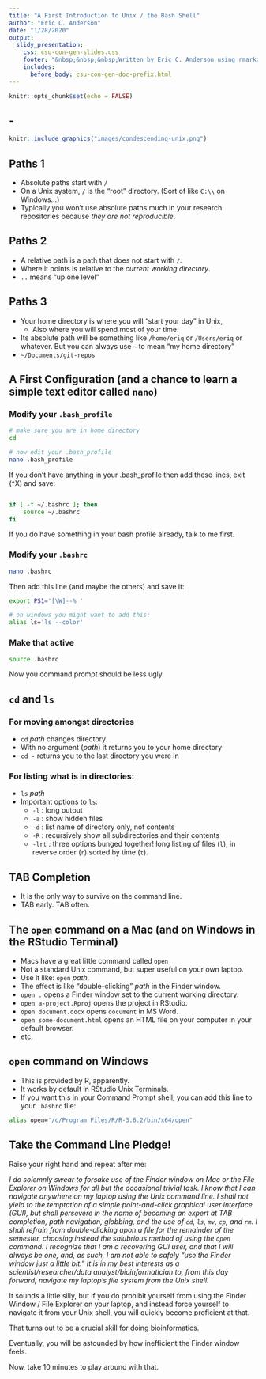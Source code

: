 ```yaml
---
title: "A First Introduction to Unix / the Bash Shell"
author: "Eric C. Anderson"
date: "1/28/2020"
output: 
  slidy_presentation:
    css: csu-con-gen-slides.css
    footer: "&nbsp;&nbsp;&nbsp;Written by Eric C. Anderson using rmarkdown slidy. &nbsp;&nbsp; Click <a href='https://github.com/eriqande/CSU-con-gen-comp-2020/edit/master/docs/slides-and-things/unix-intro.Rmd'>here</a> to suggest edits via GitHub."
    includes:
      before_body: csu-con-gen-doc-prefix.html
---
```


```r
knitr::opts_chunk$set(echo = FALSE)
```

## -

```r
knitr::include_graphics("images/condescending-unix.png")
```


## Paths 1

* Absolute paths start with `/`
* On a Unix system, `/` is the "root" directory.  (Sort of like `C:\\` on Windows...)
* Typically you won't use absolute paths much in your research repositories because _they are not reproducible_.

## Paths 2

* A relative path is a path that does not start with `/`. 
* Where it points is relative to the _current working directory_.
* `..` means "up one level"

## Paths 3

* Your home directory is where you will "start your day" in Unix,
    - Also where you will spend most of your time.
* Its absolute path will be something like `/home/eriq` or `/Users/eriq` or whatever.  But you can always use `~` to mean "my home directory"
* `~/Documents/git-repos`

## A First Configuration (and a chance to learn a simple text editor called `nano`)

### Modify your `.bash_profile`

```sh
# make sure you are in home directory
cd

# now edit your .bash_profile
nano .bash_profile
```
If you don't have anything in your .bash_profile then add these lines,
exit (^X) and save:
```sh

if [ -f ~/.bashrc ]; then
    source ~/.bashrc
fi

```
If you do have something in your bash profile already, talk to me first.


### Modify your `.bashrc`

```sh
nano .bashrc
```

Then add this line (and maybe the others) and save it:
```sh
export PS1='[\W]--% '

# on windows you might want to add this:
alias ls='ls --color'
```


### Make that active

```sh
source .bashrc
```

Now you command prompt should be less ugly.

## `cd` and `ls`

### For moving amongst directories

* `cd` _path_ changes directory.  
* With no argument (_path_) it returns you to your home directory
* `cd -` returns you to the last directory you were in

### For listing what is in directories:

* `ls` _path_
* Important options to `ls`:
    - `-l`  :  long output
    - `-a`  :  show hidden files
    - `-d`  :  list name of directory only, not contents
    - `-R`  :  recursively show all subdirectories and their contents
    - `-lrt` : three options bunged together! long listing 
    of files (`l`), in reverse order (`r`) sorted by time (`t`).
    


## TAB Completion

* It is the only way to survive on the command line.
* TAB early. TAB often.

## The `open` command on a Mac (and on Windows in the RStudio Terminal)

* Macs have a great little command called `open`
* Not a standard Unix command, but super useful on your own laptop.
* Use it like: `open` _path_.
* The effect is like "double-clicking" _path_ in the Finder window.
* `open .` opens a Finder window set to the current working directory.
* `open a-project.Rproj` opens the project in RStudio.
* `open document.docx` opens `document` in MS Word.
* `open some-document.html` opens an HTML file on your computer in your default browser.
* etc.

## `open` command on Windows

* This is provided by R, apparently.  
* It works by default in RStudio Unix Terminals.
* If you want this in your Command Prompt shell, you can add
this line to your `.bashrc` file:
```sh
alias open='/c/Program Files/R/R-3.6.2/bin/x64/open"
```

## Take the Command Line Pledge!

Raise your right hand and repeat after me:

_I do solemnly swear to forsake use of the Finder window on Mac or the File Explorer on Windows for all but the occasional trivial task. I know that I can navigate anywhere on my laptop using the Unix command line. I shall not yield to the temptation of a simple point-and-click graphical user interface (GUI), but shall persevere in the name of becoming an expert at TAB completion, path navigation, globbing, and the use of `cd`, `ls`, `mv`, `cp`, and `rm`.  I shall refrain from double-clicking upon a file for the remainder of the semester, choosing instead the salubrious method of using the `open` command.  I recognize that I am a recovering GUI user, and that I will always be one, and, as such, I am not able to safely "use the Finder window just a little bit." It is in my best interests as a scientist/researcher/data analyst/bioinformatician to, from this day forward, navigate my laptop's file system from the Unix shell._

It sounds a little silly, but if you do prohibit yourself from using 
the Finder Window / File Explorer on your laptop, and instead
force yourself to navigate
it from your Unix shell, you will quickly become proficient at that.

That turns out to be a crucial skill for doing bioinformatics.

Eventually, you will be astounded by how inefficient the Finder window feels.

Now, take 10 minutes to play around with that.

